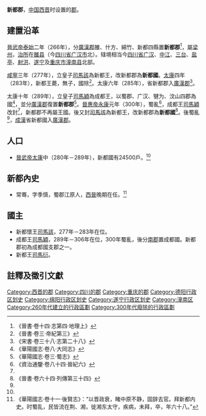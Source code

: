 {{四川历史}}
'''新都郡'''，[[中国|中国]][[西晋|西晋]]时设置的[[郡|郡]]。

==建置沿革==
[[晉武帝|晉武帝]][[泰始_(西晋)|泰始]]二年（266年），分[[廣漢郡|廣漢郡]]雒、什方、綿竹、新都四縣置'''新都郡'''<ref name=js14>《晉書·卷十四·志第四·地理上》</ref>，屬[[梁州|梁州]]，[[治所|治所]]在[[雒县|雒县]]（今[[四川省|四川省]][[广汉市|广汉市]]北）。辖境相当今[[四川省|四川省]][[广汉市|广汉]]、[[中江县|中江]]、[[三台县|三台]]、[[盐亭县|盐亭]]、[[射洪县|射洪]]、[[遂宁市|遂宁]]及[[重庆市|重庆市]][[潼南县|潼南县]]北部。

[[咸寧_(西晉)|咸寧]]三年（277年），立皇子[[司馬該|司馬該]]為新都王，改新都郡為'''新都國'''。[[太康_(西晋)|太康]]四年（283年），新都王薨，無子，國除<ref>《晉書·卷三·帝紀第三》</ref>。太康六年（285年），省新都郡入[[廣漢郡|廣漢郡]]<ref name=ss38>《宋書·卷三十八·志第二十八》</ref>。

太康十年（289年），立皇子[[司馬穎|司馬穎]]為成都王，以蜀郡、广汉、犍为、汶山四郡為國<ref>《華陽國志·卷八·大同志》</ref>，並分[[廣漢郡|廣漢郡]]復置'''新都郡'''<ref name=hygz3>《華陽國志·卷三·蜀志》</ref>。[[晉惠帝|晉惠帝]][[永康_(西晉)|永康]]元年（300年），蜀亂<ref name=tj84>《資治通鑒·卷八十四·晉紀六》</ref>，成都王[[司馬穎|司馬穎]]改封<ref name=hygz3/>，新都郡不再屬王國。後又封[[司馬該|司馬該]]為新都王，改新都郡為'''新都國'''<ref>《晉書·卷六十四·列傳第三十四》</ref>。後蜀亂<ref name=hygz11/>，[[成漢|成漢]]省新都國入[[廣漢郡|廣漢郡]]。

==人口==
*[[晉武帝|晉武帝]][[太康_(西晉)|太康]]中（280年－289年），新都國有24500戶。<ref name=js14/>

==新都內史==
*常骞，字季慎，蜀郡江原人，[[西晉|西晉]]晚期在任。<ref name=hygz11>《華陽國志·卷十一·後賢志》：“以晋政衰，睹中原不静，固辞去官。拜新都内史。时蜀乱，民皆流在荆、湘，徙湘东太守，疾病，未拜，卒，年六十八。”</ref>

==國主==
*新都懷王[[司馬該|司馬該]]，277年－283年在位。
*成都王[[司馬穎|司馬穎]]，289年－306年在位，300年蜀亂，後分[[南郡|南郡]]置成都國。新都郡初為成都國支郡之一。
*新都王[[司馬衍|司馬衍]]。

==註釋及徵引文獻==
{{reflist|3}}
{{西晋行政区划|nocat}}
{{DEFAULTSORT:X}}
[[Category:西晋的郡|Category:西晋的郡]]
[[Category:四川的郡|Category:四川的郡]]
[[Category:重庆的郡|Category:重庆的郡]]
[[Category:德阳行政区划史|Category:德阳行政区划史]]
[[Category:绵阳行政区划史|Category:绵阳行政区划史]]
[[Category:遂宁行政区划史|Category:遂宁行政区划史]]
[[Category:潼南区|Category:潼南区]]
[[Category:260年代建立的行政區劃|Category:260年代建立的行政區劃]]
[[Category:300年代廢除的行政區劃|Category:300年代廢除的行政區劃]]